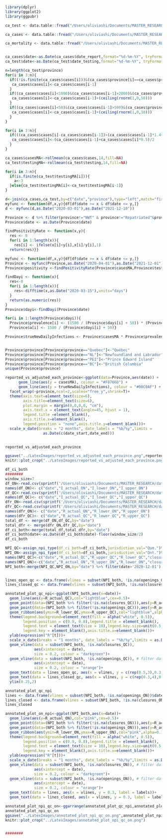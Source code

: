 ```r
library(dplyr)
library(ggplot2)
library(ggpubr)
```


```r
ca_test <- data.table::fread("/Users/oliviashi/Documents/MASTER_RESEARCH/Covid19Canada/timeseries_prov/testing_timeseries_prov.csv")

ca_cases <- data.table::fread("/Users/oliviashi/Documents/MASTER_RESEARCH/Covid19Canada/timeseries_prov/cases_timeseries_prov.csv")

ca_mortality <- data.table::fread("/Users/oliviashi/Documents/MASTER_RESEARCH/Covid19Canada/timeseries_prov/mortality_timeseries_prov.csv")


ca_cases$date<-as.Date(ca_cases$date_report,format="%d-%m-%Y", tryFormats= "%Y-%m-%d")
ca_test$date<-as.Date(ca_test$date_testing,format="%d-%m-%Y", tryFormats= "%Y-%m-%d")

n=length(ca_test$province)
for(i in 3:n){
  if((!is.finite(ca_cases$cases[i]))&(ca_cases$province[i]==ca_cases$province[i-1])){
   ca_cases$cases[i]<-ca_cases$cases[i-1]
  }
  if((ca_cases$cases[i]<1000)&(ca_cases$cases[i-1]>2000)&(ca_cases$province[i]=="Ontario")){
   ca_cases$cases[i]<-ca_cases$cases[i-1]+(ceiling(rnorm(1,0,50)))
  }
  if((ca_cases$cases[i]<50)&(ca_cases$cases[i-1]>500)&(ca_cases$province[i]==ca_cases$province[i-1])){
   ca_cases$cases[i]<-ca_cases$cases[i-1]+(ceiling(rnorm(1,0,10)))
  }
}

for(i in 3:n){
  if(((ca_cases$cases[i]-ca_cases$cases[i-1])>(ca_cases$cases[i-1]*1.4+500))&(ca_cases$province[i]==ca_cases$province[i-1])){
   ca_cases$cases[i]<-(ca_cases$cases[i-1]+ca_cases$cases[i]*0.5)/2
  }
}

ca_cases$casesMA<-rollmean(ca_cases$cases,14,fill=NA)
ca_test$testingMA<-rollmean(ca_test$testing,14,fill=NA)

for(i in 3:n){
  if(is.finite(ca_test$testingMA[i])){
    a<-3
  }else{ca_test$testingMA[i]<-ca_test$testingMA[i-1]}
}

d<-join(ca_cases,ca_test,by=c("date","province"),type="left",match="first")
myfunc <- function(df,x,y){df[df$date >= x & df$date <= y,]}
d <- myfunc(d,as.Date("2020-03-01"),as.Date("2021-12-10"))

```





```r
Province <- d %>% filter(province!="NWT" & province!="Repatriated"&province!="Nunavut"&province!="Yukon"&province!="Northwest Territories"&province!='Canada')
Province$date <- as.Date(Province$date)

findPositivityRate <- function(x,y){
  res <- 0 
  for(i in 1:length(x)){
    res[i] <- ifelse(x[i]<y[i],x[i]/y[i],1)
  return(res)}}

myfunc <- function(df,x,y){df[df$date >= x & df$date <= y,]}
Province <- myfunc(Province,as.Date("2020-04-01"),as.Date("2021-12-01"))  
Province$positivity <-findPositivityRate(Province$casesMA,Province$testingMA)

findDayi <- function(x){
  res<-0
  for(i in 1:length(x)){
    res<-difftime(x,as.Date("2020-03-15"),units="days")
  }
  return(as.numeric(res))
}
Province$dayi<-findDayi(Province$date)

for(i in 1:length(Province$dayi)){
  Province$prevalence[i] <- (1500 / (Province$dayi[i] + 50)) * (Province$positivity[i])^(0.5) + 2
  Province$a[i] <- 1500 / (Province$dayi[i] + 50)}

Province$trueNewDailyInfections <- Province$casesMA * Province$prevalence


Province$province[Province$province=="Quebec"]<-"Québec"
Province$province[Province$province=="NL"]<-"Newfoundland and Labrador"
Province$province[Province$province=="PEI"]<-"Prince Edward Island"
Province$province[Province$province=="BC"]<-"British Columbia"
unique(Province$province)
```

```r
reported_vs_adjusted_each_province<-ggplot(data=Province,aes(date)) +
      geom_line(aes(y = casesMA), colour = "#F8766D") + 
      geom_line(aes(y = trueNewDailyInfections), colour = "#00C0AF") +
  facet_wrap(~province,ncol=2,scales="free_y",shrink=T)+
  theme(axis.text=element_text(size=6),
        axis.title=element_text(size=6),
        plot.margin = margin(0,0,0,0, "cm"),
        axis.text.x = element_text(angle=45, hjust = 1),
        legend.title =element_blank(),
        axis.title.x=element_blank(),
        legend.position = "none",axis.title.y=element_blank())+
  scale_x_date(breaks = "2 months", date_labels = "%b/%y",limits =
                 as.Date(c(date_start,date_end)))
  

reported_vs_adjusted_each_province

ggsave("../LatexImages/reported_vs_adjusted_each_province.png",reported_vs_adjusted_each_province,height=6,width=6)
knitr::plot_crop("../LatexImages/reported_vs_adjusted_each_province.png")
```

```r

df_ci_both
########
window_size=7
df_ON<-read.csv(sprintf('/Users/oliviashi/Documents/MASTER_RESEARCH/data_output/df_output_2000_ON_dlm_ws%i.csv',window_size)) %>% dplyr::select(date,y,lower,upper) 
names(df_ON)<- c("date","I_actual_ON","I_lower_ON","I_upper_ON")
df_QC<-read.csv(sprintf('/Users/oliviashi/Documents/MASTER_RESEARCH/data_output/df_output_2000_QC_dlm_ws%i.csv',window_size)) %>% dplyr::select(date,y,lower,upper) 
names(df_QC)<- c("date","I_actual_QC","I_lower_QC","I_upper_QC")
dfr_ON<-read.csv(sprintf('/Users/oliviashi/Documents/MASTER_RESEARCH/data_output/dfr_output_2000_ON_dlm_ws%i.csv',window_size)) %>% dplyr::select(date,R,lower,upper) 
dfr_QC<-read.csv(sprintf('/Users/oliviashi/Documents/MASTER_RESEARCH/data_output/dfr_output_2000_QC_dlm_ws%i.csv',window_size)) %>% dplyr::select(date,R,lower,upper) 
names(dfr_ON)<- c("date","R_actual_ON","R_lower_ON","R_upper_ON")
names(dfr_QC)<- c("date","R_actual_QC","R_lower_QC","R_upper_QC")
total_df <- merge(df_ON,df_QC,by="date")
total_dfr <- merge(dfr_ON,dfr_QC,by="date")
df_ci_both<-merge(total_df,total_dfr,by="date")
df_ci_both$date<-as.Date(df_ci_both$date)-floor(window_size/2)
df_ci_both

NPI_QC<-assign_npi_type(df_ci_both=df_ci_both,jurisdiction_val="Que.")%>%dplyr::select(date,R_actual_QC,R_upper_QC,R_lower_QC,closures,openings)
NPI_ON<-assign_npi_type(df_ci_both=df_ci_both,jurisdiction_val="Ont.")%>%dplyr::select(date,R_actual_ON,R_upper_ON,R_lower_ON,closures,openings)
names(NPI_QC)<-c("date","R_actual_QC","R_upper_QC","R_lower_QC","closures_QC","openings_QC")
names(NPI_ON)<-c("date","R_actual_ON","R_upper_ON","R_lower_ON","closures_ON","openings_ON")
NPI_both<-merge(NPI_QC,NPI_ON,by="date") %>% filter(date>'2020-12-01')


lines_open_qc <- data.frame(vlines = subset(NPI_both, !is.na(openings_QC))$date, labels = c("1", "2","3","4","5","6"), stringsAsFactors = FALSE)
lines_closed_qc <- data.frame(vlines = subset(NPI_both, !is.na(closures_QC))$date, labels = c("a", "b","c","d","e"), stringsAsFactors = FALSE)

```


```r
annotated_plot_qc_npi<-ggplot(NPI_both,aes(x=date))+
  geom_line(aes(y=R_actual_QC),col="lightblue",cex=0.5)+
  geom_point(data=(NPI_both %>% filter(!is.na(closures_QC))),aes(y=R_actual_QC,shape = closures_QC),na.rm=TRUE)+
  geom_point(data=(NPI_both %>% filter(!is.na(openings_QC))),aes(y=R_actual_QC,shape = openings_QC),na.rm=TRUE)+
  geom_ribbon(aes(ymin=R_lower_QC,ymax=R_upper_QC),col="lightblue",alpha=0.1, linetype="dashed")+
  theme(legend.background=element_rect(fill = alpha("white", 0.5)),
        legend.position = c(0.9, 0.8),legend.title = element_blank(),
        legend.text = element_text(size = 10),legend.key.size=unit(0.5,"lines"),
        legend.key = element_blank(),axis.title.x=element_blank())+
  ylab(expression("R"[t]))+
  scale_x_date(breaks = "1 months", date_labels = "%b/%y",limits = as.Date(c("2020-12-01","2021-06-01")))+
  geom_vline(data = subset(NPI_both, !is.na(closures_QC)), 
             aes(xintercept = date),
             size = 0.2, colour = "darkgreen")+
  geom_vline(data = subset(NPI_both, !is.na(openings_QC)), # filter data source
             aes(xintercept = date),
             size = 0.2, colour = "orange")+
  geom_text(data = lines_open_qc, aes(x = vlines, y = c(rep(0.5,3),0.3,0.5,0.5), label = labels),size=4)+
  geom_text(data = lines_closed_qc, aes(x = vlines, y = c(rep(0.3,4),0.5), label = labels),size=4)+
  ylim(0.25,2)

annotated_plot_qc_npi
lines <- data.frame(vlines = subset(NPI_both, !is.na(openings_ON))$date, labels = c("1", "2","3"), stringsAsFactors = FALSE)
lines_closed <- data.frame(vlines = subset(NPI_both, !is.na(closures_ON))$date, labels = c("a", "b"), stringsAsFactors = FALSE)
lines_closed

annotated_plot_on_npi<-ggplot(NPI_both,aes(x=date))+
  geom_line(aes(y=R_actual_ON),col="pink",cex=0.5)+
  geom_point(data=(NPI_both %>% filter(!is.na(closures_ON))),aes(y=R_actual_ON,shape = closures_ON),na.rm=TRUE)+
  geom_point(data=(NPI_both %>% filter(!is.na(openings_ON))),aes(y=R_actual_ON,shape = openings_ON),na.rm=TRUE)+
  geom_ribbon(aes(ymin=R_lower_ON,ymax=R_upper_ON),col="pink",alpha=0.1, linetype="dashed")+
  theme(legend.background=element_rect(fill = alpha("white", 0.5)),
        legend.position = c(0.9, 0.8),legend.title = element_blank(),
        legend.text = element_text(size = 10),legend.key.size=unit(0.5,"lines"),
        legend.key = element_blank(),axis.title.x=element_blank())+
  ylab(expression("R"[t]))+
  scale_x_date(breaks = "1 months", date_labels = "%b/%y",limits = as.Date(c("2020-12-01","2021-06-01")))+
  geom_vline(data = subset(NPI_both, !is.na(closures_ON)), # filter data source
             aes(xintercept = date),
             size = 0.2, colour = "darkgreen")+
  geom_vline(data = subset(NPI_both, !is.na(openings_ON)), # filter data source
             aes(xintercept = date),
             size = 0.2, colour = "orange")+
  geom_text(data = lines, aes(x = vlines, y = 0.3, label = labels))+
  geom_text(data = lines_closed, aes(x = vlines, y = 0.3, label = labels))+ylim(0.25,2)

annotated_plot_npi_qc_on<-ggarrange(annotated_plot_qc_npi,annotated_plot_on_npi,nrow=2,labels=c("A","B"))
annotated_plot_npi_qc_on
ggsave("../LatexImages/annotated_plot_npi_qc_on.png",annotated_plot_npi_qc_on,scale=1)
knitr::plot_crop("../LatexImages/annotated_plot_npi_qc_on.png")


########

```



